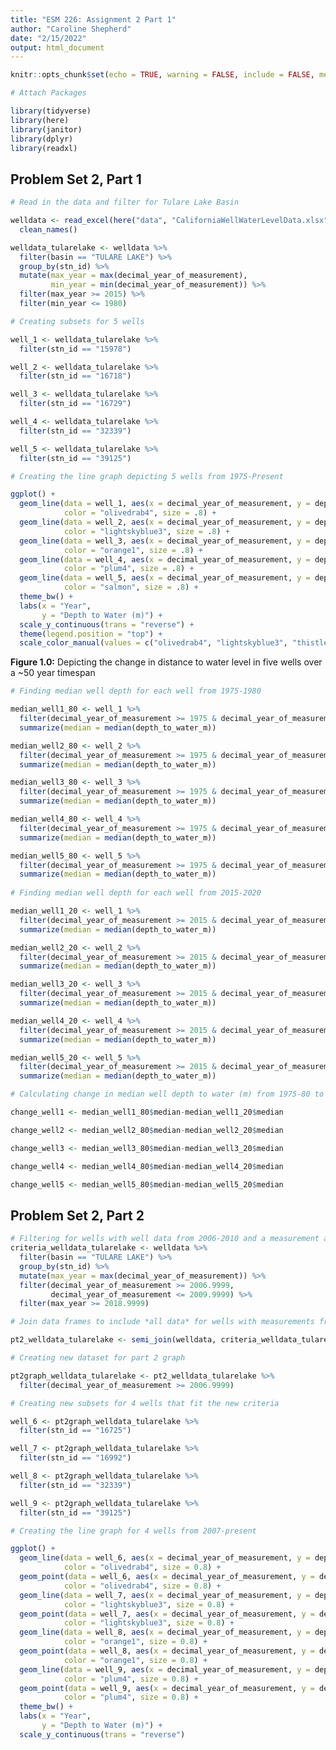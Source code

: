 ```yaml
---
title: "ESM 226: Assignment 2 Part 1"
author: "Caroline Shepherd"
date: "2/15/2022"
output: html_document
---
```


```r
knitr::opts_chunk$set(echo = TRUE, warning = FALSE, include = FALSE, message = FALSE)
```

```r
# Attach Packages

library(tidyverse)
library(here)
library(janitor)
library(dplyr)
library(readxl)

```

## Problem Set 2, Part 1

```r
# Read in the data and filter for Tulare Lake Basin

welldata <- read_excel(here("data", "CaliforniaWellWaterLevelData.xlsx")) %>% 
  clean_names()

welldata_tularelake <- welldata %>%  
  filter(basin == "TULARE LAKE") %>% 
  group_by(stn_id) %>% 
  mutate(max_year = max(decimal_year_of_measurement),
         min_year = min(decimal_year_of_measurement)) %>% 
  filter(max_year >= 2015) %>% 
  filter(min_year <= 1980)

# Creating subsets for 5 wells

well_1 <- welldata_tularelake %>% 
  filter(stn_id == "15978")

well_2 <- welldata_tularelake %>% 
  filter(stn_id == "16718")

well_3 <- welldata_tularelake %>% 
  filter(stn_id == "16729")

well_4 <- welldata_tularelake %>% 
  filter(stn_id == "32339")

well_5 <- welldata_tularelake %>% 
  filter(stn_id == "39125")
```


```r

# Creating the line graph depicting 5 wells from 1975-Present

ggplot() +
  geom_line(data = well_1, aes(x = decimal_year_of_measurement, y = depth_to_water_m),
            color = "olivedrab4", size = .8) +
  geom_line(data = well_2, aes(x = decimal_year_of_measurement, y = depth_to_water_m),
            color = "lightskyblue3", size = .8) +
  geom_line(data = well_3, aes(x = decimal_year_of_measurement, y = depth_to_water_m),
            color = "orange1", size = .8) +
  geom_line(data = well_4, aes(x = decimal_year_of_measurement, y = depth_to_water_m),
            color = "plum4", size = .8) +
  geom_line(data = well_5, aes(x = decimal_year_of_measurement, y = depth_to_water_m),
            color = "salmon", size = .8) +
  theme_bw() +
  labs(x = "Year",
       y = "Depth to Water (m)") +
  scale_y_continuous(trans = "reverse") +
  theme(legend.position = "top") +
  scale_color_manual(values = c("olivedrab4", "lightskyblue3", "thistle3", "plum4", "salmon"))

```
**Figure 1.0:** Depicting the change in distance to water level in five wells over a ~50 year timespan

```r

# Finding median well depth for each well from 1975-1980

median_well1_80 <- well_1 %>% 
  filter(decimal_year_of_measurement >= 1975 & decimal_year_of_measurement <= 1980) %>% 
  summarize(median = median(depth_to_water_m))

median_well2_80 <- well_2 %>% 
  filter(decimal_year_of_measurement >= 1975 & decimal_year_of_measurement <= 1980) %>% 
  summarize(median = median(depth_to_water_m))

median_well3_80 <- well_3 %>% 
  filter(decimal_year_of_measurement >= 1975 & decimal_year_of_measurement <= 1980) %>% 
  summarize(median = median(depth_to_water_m))

median_well4_80 <- well_4 %>% 
  filter(decimal_year_of_measurement >= 1975 & decimal_year_of_measurement <= 1980) %>% 
  summarize(median = median(depth_to_water_m))

median_well5_80 <- well_5 %>% 
  filter(decimal_year_of_measurement >= 1975 & decimal_year_of_measurement <= 1980) %>% 
  summarize(median = median(depth_to_water_m))
  
# Finding median well depth for each well from 2015-2020

median_well1_20 <- well_1 %>% 
  filter(decimal_year_of_measurement >= 2015 & decimal_year_of_measurement <= 2020) %>% 
  summarize(median = median(depth_to_water_m))

median_well2_20 <- well_2 %>% 
  filter(decimal_year_of_measurement >= 2015 & decimal_year_of_measurement <= 2020) %>% 
  summarize(median = median(depth_to_water_m))

median_well3_20 <- well_3 %>% 
  filter(decimal_year_of_measurement >= 2015 & decimal_year_of_measurement <= 2020) %>% 
  summarize(median = median(depth_to_water_m))

median_well4_20 <- well_4 %>% 
  filter(decimal_year_of_measurement >= 2015 & decimal_year_of_measurement <= 2020) %>% 
  summarize(median = median(depth_to_water_m))

median_well5_20 <- well_5 %>% 
  filter(decimal_year_of_measurement >= 2015 & decimal_year_of_measurement <= 2020) %>% 
  summarize(median = median(depth_to_water_m))

# Calculating change in median well depth to water (m) from 1975-80 to 2015-20

change_well1 <- median_well1_80$median-median_well1_20$median

change_well2 <- median_well2_80$median-median_well2_20$median

change_well3 <- median_well3_80$median-median_well3_20$median

change_well4 <- median_well4_80$median-median_well4_20$median

change_well5 <- median_well5_80$median-median_well5_20$median

```


## Problem Set 2, Part 2

```r

# Filtering for wells with well data from 2006-2010 and a measurement after 2018
criteria_welldata_tularelake <- welldata %>%  
  filter(basin == "TULARE LAKE") %>% 
  group_by(stn_id) %>% 
  mutate(max_year = max(decimal_year_of_measurement)) %>% 
  filter(decimal_year_of_measurement >= 2006.9999,
         decimal_year_of_measurement <= 2009.9999) %>% 
  filter(max_year >= 2018.9999)

# Join data frames to include *all data* for wells with measurements from 2007-2010 and a measurement after 2018 

pt2_welldata_tularelake <- semi_join(welldata, criteria_welldata_tularelake, by = "stn_id") 

# Creating new dataset for part 2 graph

pt2graph_welldata_tularelake <- pt2_welldata_tularelake %>% 
  filter(decimal_year_of_measurement >= 2006.9999)

# Creating new subsets for 4 wells that fit the new criteria

well_6 <- pt2graph_welldata_tularelake %>% 
  filter(stn_id == "16725")

well_7 <- pt2graph_welldata_tularelake %>% 
  filter(stn_id == "16992")

well_8 <- pt2graph_welldata_tularelake %>% 
  filter(stn_id == "32339")

well_9 <- pt2graph_welldata_tularelake %>% 
  filter(stn_id == "39125")

```

```r

# Creating the line graph for 4 wells from 2007-present

ggplot() +
  geom_line(data = well_6, aes(x = decimal_year_of_measurement, y = depth_to_water_m),
            color = "olivedrab4", size = 0.8) +
  geom_point(data = well_6, aes(x = decimal_year_of_measurement, y = depth_to_water_m),
            color = "olivedrab4", size = 0.8) +
  geom_line(data = well_7, aes(x = decimal_year_of_measurement, y = depth_to_water_m),
            color = "lightskyblue3", size = 0.8) +
  geom_point(data = well_7, aes(x = decimal_year_of_measurement, y = depth_to_water_m),
            color = "lightskyblue3", size = 0.8) +
  geom_line(data = well_8, aes(x = decimal_year_of_measurement, y = depth_to_water_m),
            color = "orange1", size = 0.8) +
  geom_point(data = well_8, aes(x = decimal_year_of_measurement, y = depth_to_water_m),
            color = "orange1", size = 0.8) +
  geom_line(data = well_9, aes(x = decimal_year_of_measurement, y = depth_to_water_m),
            color = "plum4", size = 0.8) +
  geom_point(data = well_9, aes(x = decimal_year_of_measurement, y = depth_to_water_m),
            color = "plum4", size = 0.8) +
  theme_bw() +
  labs(x = "Year",
       y = "Depth to Water (m)") +
  scale_y_continuous(trans = "reverse")

```
